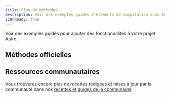```yaml
---
title: Plus de méthodes
description: Voir des exemples guidés d'éléments de compilation dans Astro.
i18nReady: true
---
```


Voir des exemples guidés pour ajouter des fonctionnalités à votre projet Astro.


## Méthodes officielles

<RecipesNav />

## Ressources communautaires



<ReadMore>Vous trouverez encore plus de recettes rédigées et mises à jour par la communauté dans nos [recettes et guides de la communauté](/fr/community-resources/content/#recipes-and-guides)</ReadMore>
